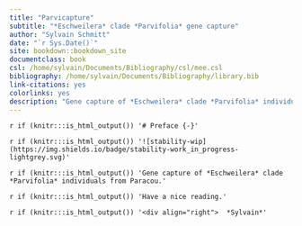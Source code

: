 ```yaml
--- 
title: "Parvicapture"
subtitle: "*Eschweilera* clade *Parvifolia* gene capture"
author: "Sylvain Schmitt"
date: "`r Sys.Date()`"
site: bookdown::bookdown_site
documentclass: book
csl: /home/sylvain/Documents/Bibliography/csl/mee.csl
bibliography: /home/sylvain/Documents/Bibliography/library.bib
link-citations: yes
colorlinks: yes
description: "Gene capture of *Eschweilera* clade *Parvifolia* individuals from Paracou."
---
```



`r if (knitr:::is_html_output()) '# Preface {-}'`

`r if (knitr:::is_html_output()) '![stability-wip](https://img.shields.io/badge/stability-work_in_progress-lightgrey.svg)'`

`r if (knitr:::is_html_output()) 'Gene capture of *Eschweilera* clade *Parvifolia* individuals from Paracou.'`

`r if (knitr:::is_html_output()) 'Have a nice reading.'`

`r if (knitr:::is_html_output()) '<div align="right">  *Sylvain*'`
